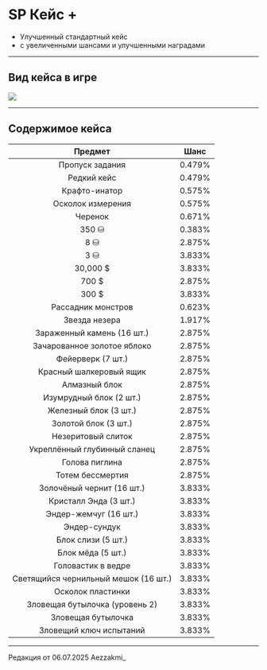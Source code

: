 # SP Кейс +
- Улучшенный стандартный кейс
- с увеличенными шансами и улучшенными наградами

--------

## Вид кейса в игре

<img src="https://raw.githubusercontent.com/mc-eternity/web-wikipages/refs/heads/master/assets/casesp_plus.webp" />

--------

## Содержимое кейса

| Предмет | Шанс |
| :---------: | :---------: |
| Пропуск задания | 0.479% |
| Редкий кейс | 0.479% |
| Крафто-инатор | 0.575% |
| Осколок измерения | 0.575% |
| Черенок | 0.671% |
| 350 ⛁ | 0.383% |
| 8 ⛁ | 2.875% |
| 3 ⛁ | 3.833% |
| 30,000 $ | 3.833% |
| 700 $ | 2.875% |
| 300 $ | 3.833% |
| Рассадник монстров | 0.623% |
| Звезда незера | 1.917% |
| Зараженный камень (16 шт.) | 2.875% |
| Зачарованное золотое яблоко | 2.875% |
| Фейерверк (7 шт.) | 2.875% |
| Красный шалкеровый ящик | 2.875% |
| Алмазный блок | 2.875% |
| Изумрудный блок (2 шт.) | 2.875% |
| Железный блок (3 шт.) | 2.875% |
| Золотой блок (3 шт.) | 2.875% |
| Незеритовый слиток | 2.875% |
| Укреплённый глубинный сланец | 2.875% |
| Голова пиглина | 2.875% |
| Тотем бессмертия | 2.875% |
| Золочёный чернит (16 шт.) | 3.833% |
| Кристалл Энда (3 шт.) | 3.833% |
| Эндер-жемчуг (16 шт.) | 3.833% |
| Эндер-сундук | 3.833% |
| Блок слизи (5 шт.) | 3.833% |
| Блок мёда (5 шт.) | 3.833% |
| Головастик в ведре | 3.833% |
| Светящийся чернильный мешок (16 шт.) | 3.833% |
| Осколок пластинки | 3.833% |
| Зловещая бутылочка (уровень 2) | 3.833% |
| Зловещая бутылочка | 3.833% |
| Зловещий ключ испытаний | 3.833% |

--------

<Badge bgColor="#ffad47" textColor="#000000">Редакция от 06.07.2025</Badge> <Badge bgColor="#88bfbd" textColor="#000000">Aezzakmi_</Badge>